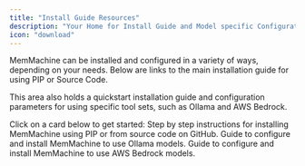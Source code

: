 ```yaml
---
title: "Install Guide Resources"
description: "Your Home for Install Guide and Model specific Configuration Instructions"
icon: "download"
---
```


MemMachine can be installed and configured in a variety of ways, depending on your needs. Below are links to the main installation guide for using PIP or Source Code.  

This area also holds a quickstart installation guide and configuration parameters for using specific tool sets, such as Ollama and AWS Bedrock.

Click on a card below to get started:
<Columns cols={3}>
<Card title="Using PIP or Source Code" icon="bookmark" href="/install_guide/install_guide">
  Step by step instructions for installing MemMachine using PIP or from source code on GitHub.
</Card>
<Card title="Using Ollama Models" icon="paw" href="/install_guide/ollama">
  Guide to configure and install MemMachine to use Ollama models.
</Card>
<Card title="Using AWS Bedrock" icon="aws" href="/install_guide/aws_bedrock">
  Guide to configure and install MemMachine to use AWS Bedrock models.
</Card>
</Columns>
